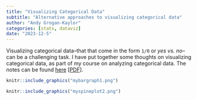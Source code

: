 ```yaml
---
title: "Visualizing Categorical Data"
subtitle: "Alternative approaches to visualizing categorical data"
author: "Andy Grogan-Kaylor"
categories: [stats, dataviz]
date: "2023-12-5"
---
```


Visualizing categorical data--that that come in the form `1/0` or *yes vs. no*--can be a challenging task. I have put together some thoughts on visualizing categorical data, as part of my course on analyzing categorical data. The notes can be found [here](https://agrogan1.github.io/newstuff/categorical/visualizing-categorical-data/visualizing-categorical-data.html) [[PDF](https://agrogan1.github.io/newstuff/categorical/visualizing-categorical-data/visualizing-categorical-data.pdf)].

```r

knitr::include_graphics("mybargraph1.png")

```


```r

knitr::include_graphics("myspineplot2.png")

```



